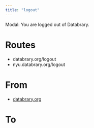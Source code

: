 ```yaml
---
title: "logout"
---
```


Modal: You are logged out of Databrary.

# Routes

- databrary.org/logout
- nyu.databrary.org/logout

# From

- [databrary.org](index.html)

# To

